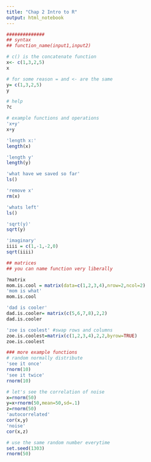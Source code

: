 ---
title: "Chap 2 Intro to R"
output: html_notebook
---


```{r}
##############
## syntax
## function_name(input1,input2)

# c() is the concatenate function
x<- c(1,3,2,5)
x

# for some reason = and <- are the same
y= c(1,3,2,5)
y

```

```{r}
# help
?c
```

```{r}
# example functions and operations
'x+y'
x+y

'length x:'
length(x)

'length y'
length(y)

'what have we saved so far'
ls()

'remove x'
rm(x)

'whats left'
ls()

'sqrt(y)'
sqrt(y)

'imaginary'
iiii = c(1,-1,-2,0)
sqrt(iiii)

```

```{r}
## matrices
## you can name function very liberally

?matrix
mom.is.cool = matrix(data=c(1,2,3,4),nrow=2,ncol=2)
'mom is what'
mom.is.cool

'dad is cooler'
dad.is.cooler= matrix(c(5,6,7,8),2,2)
dad.is.cooler

'zoe is coolest' #swap rows and columns
zoe.is.coolest=matrix(c(1,2,3,4),2,2,byrow=TRUE)
zoe.is.coolest
```
```{r}
### more example functions
# random normally distribute
'see it once'
rnorm(10)
'see it twice'
rnorm(10)

# let's see the correlation of noise
x=rnorm(50)
y=x+rnorm(50,mean=50,sd=.1)
z=rnorm(50)
'autocorrelated'
cor(x,y)
'noise'
cor(x,z)

# use the same random number everytime
set.seed(1303)
rnorm(50)


```












